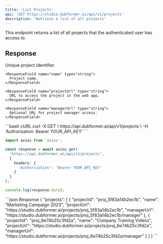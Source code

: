 ```yaml
---
title: 'List Projects'
api: 'GET https://studio.dubformer.ai/api/v1/projects'
description: 'Retrieve a list of all projects'
---
```


This endpoint returns a list of all projects that the authenticated user has access to.

## Response

<ResponseField name="projects" type="array">
  <Expandable title="Project Object">
    <ResponseField name="projectId" type="string">
      Unique project identifier.
    </ResponseField>
    
    <ResponseField name="name" type="string">
      Project name.
    </ResponseField>
    
    <ResponseField name="projectUrl" type="string">
      URL to access the project in the web app.
    </ResponseField>
    
    <ResponseField name="managerUrl" type="string">
      Optional URL for project manager access.
    </ResponseField>
  </Expandable>
</ResponseField>

<RequestExample>
```bash cURL
curl -X GET \
  https://api.dubformer.ai/api/v1/projects \
  -H 'Authorization: Bearer YOUR_API_KEY'
```

```typescript TypeScript
import axios from 'axios';

const response = await axios.get(
  'https://api.dubformer.ai/api/v1/projects',
  {
    headers: {
      'Authorization': 'Bearer YOUR_API_KEY'
    }
  }
);

console.log(response.data);
```
</RequestExample>

<ResponseExample>
```json Response
{
  "projects": [
    {
      "projectId": "proj_5f83a14b2ec1b",
      "name": "Marketing Campaign 2023",
      "projectUrl": "https://studio.dubformer.ai/projects/proj_5f83a14b2ec1b",
      "managerUrl": "https://studio.dubformer.ai/projects/proj_5f83a14b2ec1b/manager"
    },
    {
      "projectId": "proj_6e74b25c3fd2a",
      "name": "Company Training Videos",
      "projectUrl": "https://studio.dubformer.ai/projects/proj_6e74b25c3fd2a",
      "managerUrl": "https://studio.dubformer.ai/projects/proj_6e74b25c3fd2a/manager"
    }
  ]
}
```
</ResponseExample> 